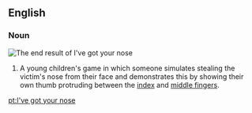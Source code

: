 ==English==
{{wikipedia}}

===Noun===
[[Image:Gesture fist with thumb through fingers.jpg|right|thumb|The end result of ''I've got your nose'']]
{{en-noun|-}}

# {{lb|en|games}} A young children's game in which someone simulates stealing the victim's nose from their face and demonstrates this by showing their own thumb protruding between the [[index finger|index]] and [[middle finger]]s.

[[pt:I've got your nose]]
